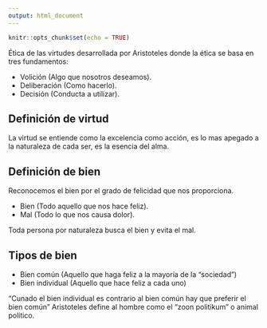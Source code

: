 ```yaml
---
output: html_document
---
```


```r
knitr::opts_chunk$set(echo = TRUE)
```


Ética de las virtudes desarrollada por Aristoteles donde la ética se basa en tres fundamentos:

- Volición (Algo que nosotros deseamos).
- Deliberación (Como hacerlo).
- Decisión (Conducta a utilizar).

## Definición de virtud

La virtud se entiende como la excelencia como acción, es lo mas apegado a la naturaleza de cada ser, es la esencia del alma.

## Definición de bien 

Reconocemos el bien por el grado de felicidad que nos proporciona.

- Bien (Todo aquello que nos hace feliz).
- Mal (Todo lo que nos causa dolor).

Toda persona por naturaleza busca el bien y evita el mal.

## Tipos de bien

- Bien común (Aquello que haga feliz a la mayoría de la "sociedad")
- Bien individual (Aquello que hace feliz a cada uno)

"Cunado el bien individual es contrario al bien común hay que preferir el bien común"
Aristoteles define al hombre como el "zoon politikum" o animal político.





